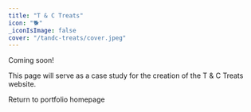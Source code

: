 ```yaml
---
title: "T & C Treats"
icon: "🐕"
_iconIsImage: false
cover: "/tandc-treats/cover.jpeg"
---
```


<Callout icon="🔜" textColor="red">

Coming soon!

</Callout>

This page will serve as a case study for the creation of the T & C Treats website.

<PageLink icon="🔙" to="/">

Return to portfolio homepage

</PageLink>